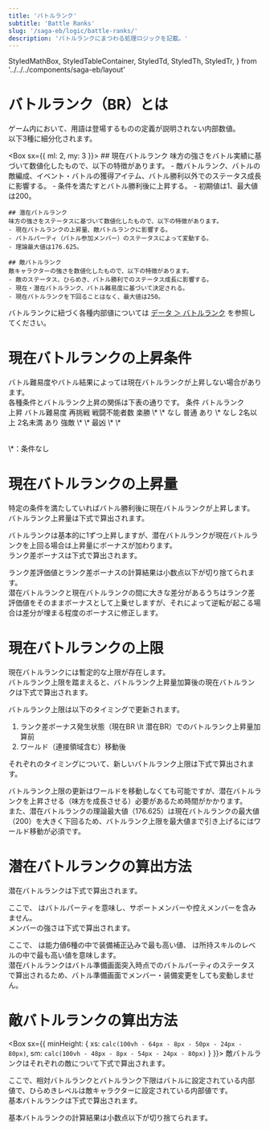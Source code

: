 ```yaml
---
title: 'バトルランク'
subtitle: 'Battle Ranks'
slug: '/saga-eb/logic/battle-ranks/'
description: 'バトルランクにまつわる処理ロジックを記載。'
---
```



  StyledMathBox,
  StyledTableContainer,
  StyledTd,
  StyledTh,
  StyledTr,
} from '../../../components/saga-eb/layout'

# バトルランク（BR）とは
<Box>
  ゲーム内において、用語は登場するものの定義が説明されない内部数値。<br/>
  以下3種に細分化されます。

  <Box sx={{ ml: 2, my: 3 }}>
    ## 現在バトルランク
    味方の強さをバトル実績に基づいて数値化したもので、以下の特徴があります。
    - 敵バトルランク、バトルの敵編成、イベント・バトルの獲得アイテム、バトル勝利以外でのステータス成長に影響する。
    - 条件を満たすとバトル勝利後に上昇する。
    - 初期値は1、最大値は200。

    ## 潜在バトルランク
    味方の強さをステータスに基づいて数値化したもので、以下の特徴があります。
    - 現在バトルランクの上昇量、敵バトルランクに影響する。
    - バトルパーティ（バトル参加メンバー）のステータスによって変動する。
    - 理論最大値は176.625。

    ## 敵バトルランク
    敵キャラクターの強さを数値化したもので、以下の特徴があります。
    - 敵のステータス、ひらめき、バトル勝利でのステータス成長に影響する。
    - 現在・潜在バトルランク、バトル難易度に基づいて決定される。
    - 現在バトルランクを下回ることはなく、最大値は250。
  </Box>

  バトルランクに紐づく各種内部値については [データ ＞ バトルランク](/saga-eb/data/battle-ranks) を参照してください。
</Box>

# 現在バトルランクの上昇条件
<Box>
  バトル難易度やバトル結果によっては現在バトルランクが上昇しない場合があります。<br/>
  各種条件とバトルランク上昇の関係は下表の通りです。

  <StyledTableContainer align='center'>
    <Table sx={{ width: `calc(104px * 4)`, tableLayout: 'fixed' }}>
      <TableHead sx={{ position: 'sticky', top: 0 }}>
        <TableRow>
          <StyledTh align='center' colSpan={3}>条件</StyledTh>
          <StyledTh align='center' rowSpan={2}>バトルランク<br/>上昇</StyledTh>
        </TableRow>
        <TableRow>
          <StyledTh align='center'>バトル難易度</StyledTh>
          <StyledTh align='center'>再挑戦</StyledTh>
          <StyledTh align='center'>戦闘不能者数</StyledTh>
        </TableRow>
      </TableHead>
      <TableBody>
        <StyledTr>
          <StyledTd align='center'>楽勝</StyledTd>
          <StyledTd align='center'>\*</StyledTd>
          <StyledTd align='center'>\*</StyledTd>
          <StyledTd align='center' rowSpan={3}>なし</StyledTd>
        </StyledTr>
        <StyledTr>
          <StyledTd align='center' rowSpan={3}>普通</StyledTd>
          <StyledTd align='center'>あり</StyledTd>
          <StyledTd align='center'>\*</StyledTd>
        </StyledTr>
        <StyledTr>
          <StyledTd align='center' rowSpan={2}>なし</StyledTd>
          <StyledTd align='center'>2名以上</StyledTd>
        </StyledTr>
        <StyledTr>
          <StyledTd align='center'>2名未満</StyledTd>
          <StyledTd align='center' rowSpan={3}>あり</StyledTd>
        </StyledTr>
        <StyledTr>
          <StyledTd align='center'>強敵</StyledTd>
          <StyledTd align='center'>\*</StyledTd>
          <StyledTd align='center'>\*</StyledTd>
        </StyledTr>
        <StyledTr>
          <StyledTd align='center'>最凶</StyledTd>
          <StyledTd align='center'>\*</StyledTd>
          <StyledTd align='center'>\*</StyledTd>
        </StyledTr>
      </TableBody>
    </Table>
  </StyledTableContainer>
  <Typography sx={{ width: `calc(104px * 4)`, maxWidth: '100%', mt: -2, mx: 'auto', textAlign: 'right'}}>
  \*：条件なし
  </Typography>
</Box>

# 現在バトルランクの上昇量
<Box>
  特定の条件を満たしていればバトル勝利後に現在バトルランクが上昇します。<br/>
  バトルランク上昇量は下式で算出されます。

  <StyledMathBox>
    <BlockMath math='\hspace{0.5em}\text{BR上昇量}=\begin{cases}1&(\text{現在BR}\geq\text{潜在BR})\\1+\text{ランク差ボーナス}&(\text{現在BR}<\text{潜在BR})\end{cases}\hspace{0.5em}'/>
  </StyledMathBox>

  バトルランクは基本的に1ずつ上昇しますが、潜在バトルランクが現在バトルランクを上回る場合は上昇量にボーナスが加わります。<br/>
  ランク差ボーナスは下式で算出されます。

  <StyledMathBox>
    <BlockMath
      math='\hspace{0.5em}\text{ランク差ボーナス}=\min(\text{ランク差評価値},\hspace{0.5em}\text{潜在BR}-\text{現在BR})\hspace{0.5em}\\[1.3em]
          \hspace{0.5em}\text{ランク差評価値}=\text{潜在BR}\times \frac{\text{潜在BR}\times 1.5-\text{現在BR}}{\text{潜在BR}\times 10+\text{現在BR}\times 1.5}+1\hspace{0.5em}'
    />
  </StyledMathBox>

  ランク差評価値とランク差ボーナスの計算結果は小数点以下が切り捨てられます。<br/>
  潜在バトルランクと現在バトルランクの間に大きな差分があるうちはランク差評価値をそのままボーナスとして上乗せしますが、それによって逆転が起こる場合は差分が埋まる程度のボーナスに修正します。
</Box>

# 現在バトルランクの上限
<Box>
  現在バトルランクには暫定的な上限が存在します。<br/>
  バトルランク上限を踏まえると、バトルランク上昇量加算後の現在バトルランクは下式で算出されます。

  <StyledMathBox>
    <BlockMath math='\hspace{0.5em}\text{現在BR}_{next}=\min(\text{現在BR}+\text{BR上昇量},\hspace{0.5em}\text{BR上限})\hspace{0.5em}'/>
  </StyledMathBox>

  バトルランク上限は以下のタイミングで更新されます。
  1. ランク差ボーナス発生状態（現在BR <InlineMath>\lt</InlineMath> 潜在BR）でのバトルランク上昇量加算前
  1. ワールド（連接領域含む）移動後

  それぞれのタイミングについて、新しいバトルランク上限は下式で算出されます。

  <StyledMathBox>
    <BlockMath
      math='\hspace{0.5em}\text{BR上限}=\begin{cases}\text{現在BR}+10+\text{ランク差ボーナス}&(\text{1.})\\
          \text{現在BR}+10&(\text{2.})\end{cases}\hspace{0.5em}'
    />
  </StyledMathBox>

  バトルランク上限の更新はワールドを移動しなくても可能ですが、潜在バトルランクを上昇させる（味方を成長させる）必要があるため時間がかかります。<br/>
  また、潜在バトルランクの理論最大値（176.625）は現在バトルランクの最大値（200）を大きく下回るため、バトルランク上限を最大値まで引き上げるにはワールド移動が必須です。
</Box>

# 潜在バトルランクの算出方法
<Box>
  潜在バトルランクは下式で算出されます。

  <StyledMathBox>
    <BlockMath math='\hspace{0.5em}\text{潜在BR}=\sum_{m\in BP} \text{メンバー}m\text{の強さ}\hspace{0.5em}'/>
  </StyledMathBox>

  ここで、<InlineMath math='BP'/> はバトルパーティを意味し、サポートメンバーや控えメンバーを含みません。<br/>
  メンバーの強さは下式で算出されます。

  <StyledMathBox>
    <BlockMath
      math='\hspace{0.5em}\text{メンバーの強さ}=\text{HP評価値}+\text{能力値評価値}+\text{スキル評価値}\hspace{0.5em}\\[1.3em]
          \hspace{0.5em}\text{HP評価値}=\frac{(HP-140)\times 18}{1000}\hspace{0.5em}\\[1em]
          \hspace{0.5em}\text{能力値評価値}=\frac{(\max Stat-20)\times 72}{1000}\hspace{0.5em}\\[1em]
          \hspace{0.5em}\text{スキル評価値}=\frac{(\max SLv-5)\times 315}{1000}\hspace{0.5em}'
    />
  </StyledMathBox>

  ここで、<InlineMath math='\max Stat'/> は能力値6種の中で装備補正込みで最も高い値、<InlineMath math='\max SLv'/> は所持スキルのレベルの中で最も高い値を意味します。<br/>
  潜在バトルランクはバトル準備画面突入時点でのバトルパーティのステータスで算出されるため、バトル準備画面でメンバー・装備変更をしても変動しません。
</Box>

# 敵バトルランクの算出方法
<Box sx={{ minHeight: { xs: `calc(100vh - 64px - 8px - 50px - 24px - 80px)`, sm: `calc(100vh - 48px - 8px - 54px - 24px - 80px)` } }}>
  敵バトルランクはそれぞれの敵について下式で算出されます。

  <StyledMathBox>
    <BlockMath math='\hspace{0.5em}\text{敵BR}=\max(\text{基本BR}+\text{相対BR}+\text{ひらめきレベル},\hspace{0.5em}\text{BR下限})\hspace{0.5em}'/>
  </StyledMathBox>

  ここで、相対バトルランクとバトルランク下限はバトルに設定されている内部値で、ひらめきレベルは敵キャラクターに設定されている内部値です。<br/>
  基本バトルランクは下式で算出されます。

  <StyledMathBox>
    <BlockMath
      math='\hspace{0.5em}\text{基本BR}=\begin{cases}\text{現在BR}&(\text{楽勝または普通})\\
          \max(\text{現在BR},\hspace{0.5em}\text{潜在BR}\times 0.8)&(\text{強敵})\\
          \max(\text{現在BR},\hspace{0.5em}\text{潜在BR})&(\text{最凶})\end{cases}\hspace{0.5em}'
    />
  </StyledMathBox>

  基本バトルランクの計算結果は小数点以下が切り捨てられます。
</Box>
